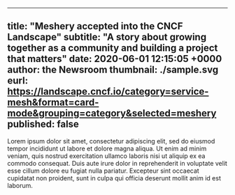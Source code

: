 <!--
# A template and instructions for creating news entries.
# If the "subtitle" variable is not defined, then put subtitle:""
# If the "eurl" (external url) variable is not defined, then put eurl:""
#  for any content to be directly entered below the front matter.
# Make a copy of this news template. Do not delete this template.
# Set published: true
# Any styles to be defined can be defined in News.style.js and the class can be used here
-->

---
title: "Meshery accepted into the CNCF Landscape"
subtitle: "A story about growing together as a community and building a project that matters"
date: 2020-06-01 12:15:05 +0000
author: the Newsroom
thumbnail: ./sample.svg
eurl: https://landscape.cncf.io/category=service-mesh&format=card-mode&grouping=category&selected=meshery
published: false
---



<NewsWrapper>

<div className="test">

Lorem ipsum dolor sit amet, consectetur adipiscing elit, sed do eiusmod tempor incididunt ut labore et dolore magna aliqua. Ut enim ad minim veniam, quis nostrud exercitation ullamco laboris nisi ut aliquip ex ea commodo consequat. Duis aute irure dolor in reprehenderit in voluptate velit esse cillum dolore eu fugiat nulla pariatur. Excepteur sint occaecat cupidatat non proident, sunt in culpa qui officia deserunt mollit anim id est laborum.

</div>

</NewsWrapper>
